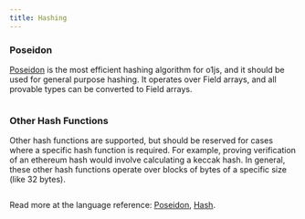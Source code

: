 ```yaml
---
title: Hashing
---
```



### Poseidon
[Poseidon](https://o1-labs.github.io/proof-systems/specs/poseidon.html) is the most efficient hashing algorithm for o1js, and it should be 
used for general purpose hashing.  It operates over Field arrays, and all provable types can be converted to Field arrays.

```ts file=../../snippets/hashing/hashing.ts start=start_poseidon end=end_poseidon
```

### Other Hash Functions
Other hash functions are supported, but should be reserved for cases where a specific hash function is required.  For example,
proving verification of an ethereum hash would involve calculating a keccak hash.  In general, these other hash functions operate
over blocks of bytes of a specific size (like 32 bytes).

```ts file=../../snippets/hashing/hashing.ts start=start_other_hashes end=end_other_hashes
```

Read more at the language reference: [Poseidon](/docs/api-reference/variables/Poseidon.md), [Hash](/docs/api-reference/variables/Hash.md).
